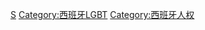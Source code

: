 {{Catmore|西班牙LGBT權益}}
{{Portal|LGBT}}
{{Commonscat|LGBT in Spain}}

[[Category:欧洲各国LGBT权益|S]]
[[Category:西班牙LGBT|Category:西班牙LGBT]]
[[Category:西班牙人权|Category:西班牙人权]]